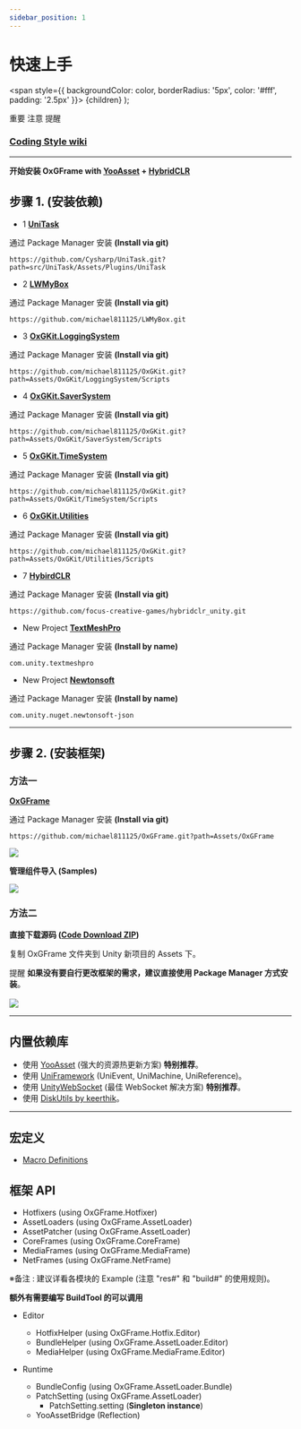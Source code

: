 ```yaml
---
sidebar_position: 1
---
```



# 快速上手

  <span
    style={{
      backgroundColor: color,
      borderRadius: '5px',
      color: '#fff',
      padding: '2.5px'
    }}>
    {children}
  </span>
);

<Highlight color="#ff2f00">重要</Highlight> <Highlight color="#0373fc">注意</Highlight> <Highlight color="#00d679">提醒</Highlight>

### [Coding Style wiki](https://github.com/michael811125/OxGFrame/wiki/Coding-Style)

---

**开始安装 OxGFrame with [YooAsset](https://github.com/tuyoogame/YooAsset) + [HybridCLR](https://github.com/focus-creative-games/hybridclr)**

## 步骤 1. (安装依赖)

- <Highlight color="#ff2f00">1</Highlight> **[UniTask](https://github.com/Cysharp/UniTask)**
  
通过 Package Manager 安装 **(Install via git)**

```
https://github.com/Cysharp/UniTask.git?path=src/UniTask/Assets/Plugins/UniTask
```

- <Highlight color="#ff2f00">2</Highlight> **[LWMyBox](https://github.com/michael811125/LWMyBox)**

通过 Package Manager 安装 **(Install via git)**

```
https://github.com/michael811125/LWMyBox.git
```

- <Highlight color="#ff2f00">3</Highlight> **[OxGKit.LoggingSystem](https://github.com/michael811125/OxGKit#loggingsystem-dependence-lwmybox)**

通过 Package Manager 安装 **(Install via git)**

```
https://github.com/michael811125/OxGKit.git?path=Assets/OxGKit/LoggingSystem/Scripts
```

- <Highlight color="#ff2f00">4</Highlight> **[OxGKit.SaverSystem](https://github.com/michael811125/OxGKit#saversystem)**
  
通过 Package Manager 安装 **(Install via git)**

```
https://github.com/michael811125/OxGKit.git?path=Assets/OxGKit/SaverSystem/Scripts
```

- <Highlight color="#ff2f00">5</Highlight> **[OxGKit.TimeSystem](https://github.com/michael811125/OxGKit#timesystem)**
  
通过 Package Manager 安装 **(Install via git)**

```
https://github.com/michael811125/OxGKit.git?path=Assets/OxGKit/TimeSystem/Scripts
```

- <Highlight color="#ff2f00">6</Highlight> **[OxGKit.Utilities](https://github.com/michael811125/OxGKit#utilities-dependence-unitask)**
  
通过 Package Manager 安装 **(Install via git)**

```
https://github.com/michael811125/OxGKit.git?path=Assets/OxGKit/Utilities/Scripts
```

- <Highlight color="#ff2f00">7</Highlight> **[HybirdCLR](https://github.com/focus-creative-games/hybridclr)**

通过 Package Manager 安装 **(Install via git)**

```
https://github.com/focus-creative-games/hybridclr_unity.git
```

- <Highlight color="#0373fc">New Project</Highlight> **[TextMeshPro](https://docs.unity3d.com/Packages/com.unity.textmeshpro@3.2/manual/index.html)**

通过 Package Manager 安装 **(Install by name)**

```
com.unity.textmeshpro
```

- <Highlight color="#0373fc">New Project</Highlight> **[Newtonsoft](https://github.com/jilleJr/Newtonsoft.Json-for-Unity/wiki/Install-official-via-UPM)**

通过 Package Manager 安装 **(Install by name)**

```
com.unity.nuget.newtonsoft-json
```

---

## 步骤 2. (安装框架)

### 方法一

**[OxGFrame](https://github.com/michael811125/OxGFrame)**

通过 Package Manager 安装 **(Install via git)**

```
https://github.com/michael811125/OxGFrame.git?path=Assets/OxGFrame
```

![](/img/getting_started/latest/img_1.png)

**管理组件导入 (Samples)**

![](/img/getting_started/img_2.png)
	
### 方法二

**直接下载源码 ([Code Download ZIP](https://github.com/michael811125/OxGFrame))**

复制 OxGFrame 文件夹到 Unity 新项目的 Assets 下。

<Highlight color="#00d679">提醒</Highlight> **如果没有要自行更改框架的需求，建议直接使用 Package Manager 方式安装**。
<br/>
<br/>
![](/img/getting_started/img_3.png)

---

## 内置依赖库

- 使用 [YooAsset](https://github.com/tuyoogame/YooAsset) (强大的资源热更新方案) **特别推荐**。
- 使用 [UniFramework](https://github.com/gmhevinci/UniFramework) (UniEvent, UniMachine, UniReference)。
- 使用 [UnityWebSocket](https://github.com/psygames/UnityWebSocket) (最佳 WebSocket 解决方案) **特别推荐**。
- 使用 [DiskUtils by keerthik](https://github.com/keerthik/simple-disk-utils)。

---

## 宏定义
- [Macro Definitions](https://github.com/michael811125/OxGFrame/wiki/Macro-Definitions)

## 框架 API

- Hotfixers (using OxGFrame.Hotfixer)
- AssetLoaders (using OxGFrame.AssetLoader)
- AssetPatcher (using OxGFrame.AssetLoader)
- CoreFrames (using OxGFrame.CoreFrame)
- MediaFrames (using OxGFrame.MediaFrame)
- NetFrames (using OxGFrame.NetFrame)

※备注 : 建议详看各模块的 Example (注意 "res#" 和 "build#" 的使用规则)。

**额外有需要编写 BuildTool 的可以调用**

- Editor
  - HotfixHelper (using OxGFrame.Hotfix.Editor)
  - BundleHelper (using OxGFrame.AssetLoader.Editor)
  - MediaHelper (using OxGFrame.MediaFrame.Editor)

- Runtime
  - BundleConfig (using OxGFrame.AssetLoader.Bundle)
  - PatchSetting (using OxGFrame.AssetLoader)
    - PatchSetting.setting (**Singleton instance**)
  - YooAssetBridge (Reflection)